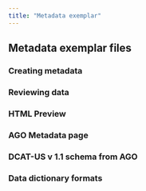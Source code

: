 ```yaml
---
title: "Metadata exemplar"
---
```


## Metadata exemplar files 

### Creating metadata


### Reviewing data


### HTML Preview


### AGO Metadata page


### DCAT-US v 1.1 schema from AGO


### Data dictionary formats 


